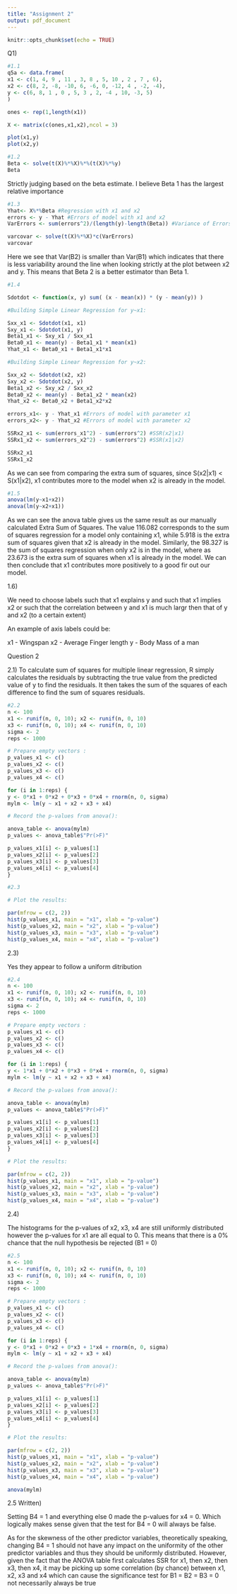 ```yaml
---
title: "Assignment 2"
output: pdf_document
---
```


```r
knitr::opts_chunk$set(echo = TRUE)
```

Q1)
```r

#1.1
q5a <- data.frame(
x1 <- c(1, 4, 9 , 11 , 3, 8 , 5, 10 , 2 , 7 , 6),
x2 <- c(8, 2, -8, -10, 6, -6, 0, -12, 4 , -2, -4),
y <- c(6, 8, 1 , 0 , 5, 3 , 2, -4 , 10, -3, 5)
)

ones <- rep(1,length(x1))

X <- matrix(c(ones,x1,x2),ncol = 3)

plot(x1,y)
plot(x2,y)
```



```r
#1.2
Beta <- solve(t(X)%*%X)%*%(t(X)%*%y)
Beta
```
Strictly judging based on the beta estimate. I believe Beta 1 has the largest relative importance
```r

#1.3
Yhat<- X%*%Beta #Regression with x1 and x2
errors <- y - Yhat #Errors of model with x1 and x2
VarErrors <- sum(errors^2)/(length(y)-length(Beta)) #Variance of Errors for Regression Model (MSErrors) = SSE/(N-3)

varcovar <- solve(t(X)%*%X)*c(VarErrors) 
varcovar

```
Here we see that Var(B2) is smaller than Var(B1) which indicates that there is less variability around the line when looking strictly at the plot between x2 and y. This means that Beta 2 is a better estimator than Beta 1. 

```r
#1.4

Sdotdot <- function(x, y) sum( (x - mean(x)) * (y - mean(y)) )

#Building Simple Linear Regression for y~x1:

Sxx_x1 <- Sdotdot(x1, x1)
Sxy_x1 <- Sdotdot(x1, y)
Beta1_x1 <- Sxy_x1 / Sxx_x1
Beta0_x1 <- mean(y) - Beta1_x1 * mean(x1)
Yhat_x1 <- Beta0_x1 + Beta1_x1*x1 

#Building Simple Linear Regression for y~x2:

Sxx_x2 <- Sdotdot(x2, x2)
Sxy_x2 <- Sdotdot(x2, y)
Beta1_x2 <- Sxy_x2 / Sxx_x2
Beta0_x2 <- mean(y) - Beta1_x2 * mean(x2)
Yhat_x2 <- Beta0_x2 + Beta1_x2*x2 

errors_x1<- y - Yhat_x1 #Errors of model with parameter x1 
errors_x2<- y - Yhat_x2 #Errors of model with parameter x2

SSRx2_x1 <- sum(errors_x1^2) - sum(errors^2) #SSR(x2|x1)
SSRx1_x2 <- sum(errors_x2^2) - sum(errors^2) #SSR(x1|x2)

SSRx2_x1
SSRx1_x2
```
As we can see from comparing the extra sum of squares, since S(x2|x1) < S(x1|x2), x1 contributes more to the model when x2 is already in the model.

```r
#1.5
anova(lm(y~x1+x2))
anova(lm(y~x2+x1))

```

As we can see the anova table gives us the same result as our manually calculated Extra Sum of Squares. The value 116.082 corresponds to the sum of squares regression for a model only containing x1, while 5.918 is the extra sum of squares given that x2 is already in the model. Similarly, the 98.327 is the sum of squares regression when only x2 is in the model, where as 23.673 is the extra sum of squares when x1 is already in the model. We can then conclude that x1 contributes more positively to a good fir out our model.

1.6)

We need to choose labels such that x1 explains y and such that x1 implies x2 or such that the correlation between y and x1 is much largr then that of y and x2 (to a certain extent)

An example of axis labels could be:

x1 -  Wingspan
x2 -  Average Finger length
y - Body Mass of a man

Question 2

2.1)
To calculate sum of squares for multiple linear regression, R simply calculates the residuals by subtracting the true value from the predicted value of y to find the residuals. It then takes the sum of the squares of each difference to find the sum of squares residuals. 



```r
#2.2
n <- 100
x1 <- runif(n, 0, 10); x2 <- runif(n, 0, 10)
x3 <- runif(n, 0, 10); x4 <- runif(n, 0, 10)
sigma <- 2
reps <- 1000

# Prepare empty vectors :
p_values_x1 <- c()
p_values_x2 <- c()
p_values_x3 <- c()
p_values_x4 <- c()

for (i in 1:reps) {
y <- 0*x1 + 0*x2 + 0*x3 + 0*x4 + rnorm(n, 0, sigma)
mylm <- lm(y ~ x1 + x2 + x3 + x4)

# Record the p-values from anova():

anova_table <- anova(mylm)
p_values <- anova_table$"Pr(>F)"

p_values_x1[i] <- p_values[1]
p_values_x2[i] <- p_values[2]
p_values_x3[i] <- p_values[3]
p_values_x4[i] <- p_values[4]
}
```


```r
#2.3

# Plot the results:

par(mfrow = c(2, 2))
hist(p_values_x1, main = "x1", xlab = "p-value")
hist(p_values_x2, main = "x2", xlab = "p-value")
hist(p_values_x3, main = "x3", xlab = "p-value")
hist(p_values_x4, main = "x4", xlab = "p-value")
```
 
2.3) 

Yes they appear to follow a uniform ditribution

```r
#2.4
n <- 100
x1 <- runif(n, 0, 10); x2 <- runif(n, 0, 10)
x3 <- runif(n, 0, 10); x4 <- runif(n, 0, 10)
sigma <- 2
reps <- 1000

# Prepare empty vectors :
p_values_x1 <- c()
p_values_x2 <- c()
p_values_x3 <- c()
p_values_x4 <- c()

for (i in 1:reps) {
y <- 1*x1 + 0*x2 + 0*x3 + 0*x4 + rnorm(n, 0, sigma)
mylm <- lm(y ~ x1 + x2 + x3 + x4)

# Record the p-values from anova():

anova_table <- anova(mylm)
p_values <- anova_table$"Pr(>F)"

p_values_x1[i] <- p_values[1]
p_values_x2[i] <- p_values[2]
p_values_x3[i] <- p_values[3]
p_values_x4[i] <- p_values[4]
}

# Plot the results:

par(mfrow = c(2, 2))
hist(p_values_x1, main = "x1", xlab = "p-value")
hist(p_values_x2, main = "x2", xlab = "p-value")
hist(p_values_x3, main = "x3", xlab = "p-value")
hist(p_values_x4, main = "x4", xlab = "p-value")

```
2.4)

The histograms for the p-values of x2, x3, x4 are still uniformly distributed however the p-values for x1 are all equal to 0. This means that there is a 0% chance that the null hypothesis be rejected (B1 = 0)

```r
#2.5
n <- 100
x1 <- runif(n, 0, 10); x2 <- runif(n, 0, 10)
x3 <- runif(n, 0, 10); x4 <- runif(n, 0, 10)
sigma <- 2
reps <- 1000

# Prepare empty vectors :
p_values_x1 <- c()
p_values_x2 <- c()
p_values_x3 <- c()
p_values_x4 <- c()

for (i in 1:reps) {
y <- 0*x1 + 0*x2 + 0*x3 + 1*x4 + rnorm(n, 0, sigma)
mylm <- lm(y ~ x1 + x2 + x3 + x4)

# Record the p-values from anova():

anova_table <- anova(mylm)
p_values <- anova_table$"Pr(>F)"

p_values_x1[i] <- p_values[1]
p_values_x2[i] <- p_values[2]
p_values_x3[i] <- p_values[3]
p_values_x4[i] <- p_values[4]
}

# Plot the results:

par(mfrow = c(2, 2))
hist(p_values_x1, main = "x1", xlab = "p-value")
hist(p_values_x2, main = "x2", xlab = "p-value")
hist(p_values_x3, main = "x3", xlab = "p-value")
hist(p_values_x4, main = "x4", xlab = "p-value")

anova(mylm)
```
2.5 Written)

Setting B4 = 1 and everything else 0 made the p-values for x4 = 0. Which logically makes sense given that the test for B4 = 0 will always be false. 

As for the skewness of the other predictor variables, theoretically speaking, changing B4 = 1 should not have any impact on the uniformity of the other predictor variables and thus they should be uniformly distributed. However, given the fact that the ANOVA table first calculates SSR for x1, then x2, then x3, then x4, it may be picking up some correlation (by chance) between x1, x2, x3 and x4 which can cause the significance test for B1 = B2 = B3 = 0 not necessarily always be true 
